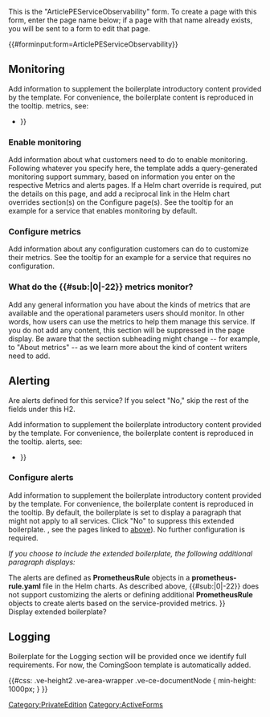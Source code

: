 <noinclude>
This is the "ArticlePEServiceObservability" form.
To create a page with this form, enter the page name below;
if a page with that name already exists, you will be sent to a form to edit that page.


{{#forminput:form=ArticlePEServiceObservability}}

</noinclude><includeonly>
<div id="wikiPreview" style="display: none; padding-bottom: 25px; margin-bottom: 25px; border-bottom: 1px solid #AAAAAA;"></div>
{{{info|edit title=Editing {{#explode:{{FULLPAGENAME}}|/|3}} }}}
{{{for template|ArticlePEServiceObservability}}}

==Monitoring==
Add information to supplement the boilerplate introductory content provided by the template. For convenience, the boilerplate content is reproduced in the tooltip. 
{{FormTip|''The following boilerplate automatically displays on the page:''

Private edition services expose metrics that can be scraped by Prometheus, to support monitoring operations and alerting.
* As described on {{Link-AnywhereElse|product=PrivateEdition|version=Current|manual=Operations|topic=Monitoring_Approach}}, you can use a tool like Grafana to create dashboards that query the Prometheus metrics to visualize operational status.
*As described on {{Link-AnywhereElse|product=PrivateEdition|version=Current|manual=Operations|topic=Alerting|anchor=Alertmanager|display text=Customizing Alertmanager configuration}}, you can configure Alertmanager to send notifications to notification providers such as PagerDuty, to notify you when an alert is triggered because a metric has exceeded a defined threshold.

The services expose a number of Genesys-defined and third-party metrics. The metrics that are defined in third-party software used by private edition services are available for you to use as long as the third-party provider still supports them. For descriptions of available {{#sub:{{MINTYDOCSMANUAL}}|0|-22}} metrics, see: 
{{AnchorDiv|AlertsLinks}}
* <Bulleted list of auto-generated links to the Metrics pages>}}

<div class="col-md-12 ve-height">{{{field|Monitoring|input type=textarea|editor=visualeditor}}}</div>

===Enable monitoring===
Add information about what customers need to do to enable monitoring. Following whatever you specify here, the template adds a query-generated monitoring support summary, based on information you enter on the respective Metrics and alerts pages. If a Helm chart override is required, put the details on this page, and add a reciprocal link in the Helm chart overrides section(s) on the Configure <service> page(s). See the tooltip for an example for a service that enables monitoring by default. {{FormTip|''The following sample content is for a service that enables monitoring by default:''

The Genesys Info Mart services use PodMonitor custom resource definitions (CRDs), which are defined in the Helm charts by default. No additional service-level configuration is required to enable monitoring. See <link to suite-level Ops Guide page> for information about enabling monitoring for your private edition solution.}}
<div class="col-md-12 ve-height">{{{field|EnableMonitoring|input type=textarea|editor=visualeditor}}}</div>

===Configure metrics===
Add information about any configuration customers can do to customize their metrics. See the tooltip for an example for a service that requires no configuration. {{FormTip|''The following sample content is for a service that does not support customization:''

The metrics that are exposed by the Genesys Info Mart services are available by default. No further configuration is required in order to define or expose these metrics. You cannot define your own custom metrics. 

The Metrics pages linked to [[{{FULLPAGENAME}}#MetricsLinks|above]] show some of the metrics the Genesys Info Mart services expose. You can also query Prometheus directly or via a dashboard to see all the metrics available from the Genesys Info Mart services.}}
<div class="col-md-12 ve-height">{{{field|ConfigureMetrics|input type=textarea|editor=visualeditor}}}</div>

===What do the {{#sub:{{MINTYDOCSMANUAL}}|0|-22}} metrics monitor?===
Add any general information you have about the kinds of metrics that are available and the operational parameters users should monitor. In other words, how users can use the metrics to help them manage this service. If you do not add any content, this section will be suppressed in the page display. Be aware that the section subheading might change -- for example, to "About <service> metrics" -- as we learn more about the kind of content writers need to add.

<div class="col-md-12 ve-height">{{{field|AboutMonitoring|input type=textarea|editor=visualeditor}}}</div>

==Alerting==
Are alerts defined for this service? If you select "No," skip the rest of the fields under this H2. {{FormTip|''If you select "No" the following boilerplate sentence is the only content that will display under this heading:''

No alerts are defined for <service>.}}{{{field|AlertsDefined|input type=radiobutton|values=Yes,No|default=Yes|mandatory}}}

Add information to supplement the boilerplate introductory content provided by the template. For convenience, the boilerplate content is reproduced in the tooltip. 
{{FormTip|''The following boilerplate automatically displays on the page:''

Private edition services define a number of alerts based on Prometheus metrics thresholds. 

{{NoteFormat|While you can use general third-party functionality to create rules to trigger alerts based on metrics values you specify, private edition does not enable you to create custom alerts, and Genesys does not provide support for custom alerting.}}

For descriptions of available {{#sub:{{MINTYDOCSMANUAL}}|0|-22}} alerts, see:
{{AnchorDiv|AlertsLinks}}
* <Bulleted list of auto-generated links to the Metrics pages>}}

<div class="col-md-12 ve-height">{{{field|Alerting|input type=textarea|editor=visualeditor}}}</div>

===Configure alerts===
Add information to supplement the boilerplate introductory content provided by the template. For convenience, the boilerplate content is reproduced in the tooltip. By default, the boilerplate is set to display a paragraph that might not apply to all services. Click "No" to suppress this extended boilerplate. {{FormTip|''The following boilerplate automatically displays on the page:''

Private edition services define a number of alerts by default (for {{#sub:{{MINTYDOCSMANUAL}}|0|-22}}, see the pages linked to [[{{FULLPAGENAME}}#AlertsLinks|above]]). No further configuration is required. 

''If you choose to include the extended boilerplate, the following additional paragraph displays:''

The alerts are defined as '''PrometheusRule''' objects in a '''prometheus-rule.yaml''' file in the Helm charts. As described above, {{#sub:{{MINTYDOCSMANUAL}}|0|-22}} does not support customizing the alerts or defining additional '''PrometheusRule''' objects to create alerts based on the service-provided metrics.
}}<br/>
Display extended boilerplate? {{{field|ExtConfigAlertsBoilerplate|input type=radiobutton|values=Yes,No|default=Yes|mandatory}}}

<div class="col-md-12 ve-height">{{{field|ConfigureAlerts|input type=textarea|editor=visualeditor}}}</div>

==Logging==
Boilerplate for the Logging section will be provided once we identify full requirements. For now, the ComingSoon template is automatically added.

<div class="col-md-12 ve-height">{{{field|Logging|input type=textarea|editor=visualeditor}}}</div>

{{{end template}}}

{{{standard input|summary}}}

{{{standard input|minor edit}}} {{{standard input|watch}}}

{{{standard input|save}}} {{{standard input|preview}}} {{{standard input|changes}}} {{{standard input|cancel}}}
</includeonly>
{{FormCSS}}
{{#css: .ve-height2 .ve-area-wrapper .ve-ce-documentNode { min-height: 1000px; }
}}

<noinclude>[[Category:PrivateEdition]] [[Category:ActiveForms]]</noinclude>
